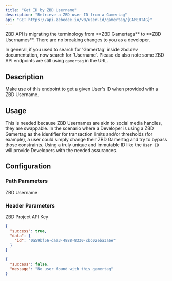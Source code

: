 ```yaml
---
title: "Get ID by ZBD Username"
description: "Retrieve a ZBD user ID from a Gamertag"
api: "GET https://api.zebedee.io/v0/user-id/gamertag/{GAMERTAG}"
---
```


<Warning>
  ZBD API is migrating the terminology from **ZBD Gamertags** to **ZBD Usernames**. There are no breaking changes to you as a developer.

  In general, if you used to search for 'Gamertag' inside zbd.dev documentation, now search for 'Username'. Please do also note some ZBD API endpoints are still using `gamertag` in the URL.
</Warning>

## Description

Make use of this endpoint to get a given User's ID when provided with a ZBD Username.

## Usage

This is needed because ZBD Usernames are akin to social media handles, they are swappable. In the scenario where a Developer is using a ZBD Gamertag as the identifier for transaction limits and/or thresholds (for example), a user could simply change their ZBD Gamertag and try to bypass those constraints. Using a truly unique and immutable ID like the `User ID` will provide Developers with the needed assurances.

## Configuration

### Path Parameters

<ParamField required path="GAMERTAG" type="string">
  ZBD Username
</ParamField>

### Header Parameters

<ParamField required header="apikey" type="string">
  ZBD Project API Key
</ParamField>



<ResponseExample>

```json 200 Response
{
  "success": true,
  "data": {
    "id": "0a59bf56-daa3-4888-8330-cbc02eba3a6e"
  }
}
```

```json 400 Response
{
  "success": false,
  "message": "No user found with this gamertag"
}
```

</ResponseExample>
